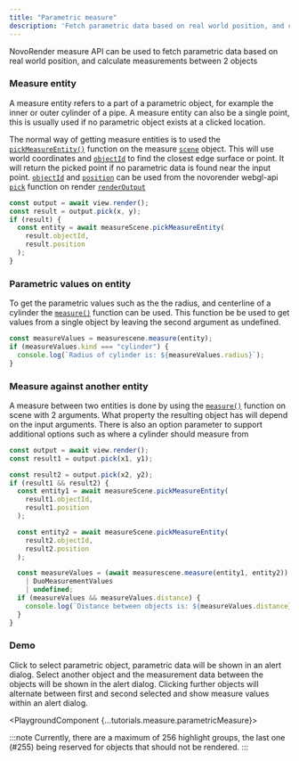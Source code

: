 ```yaml
---
title: "Parametric measure"
description: 'Fetch parametric data based on real world position, and calculate measurements between 2 objects using Measure API.'
---
```



NovoRender measure API can be used to fetch parametric data based on real world position, and calculate measurements between 2 objects

### Measure entity

A measure entity refers to a part of a parametric object, for example the inner or outer cylinder of a pipe.
A measure entity can also be a single point, this is usually used if no parametric object exists at a clicked location.

The normal way of getting measure entities is to used the <code>[pickMeasureEntity()](/docs/measure-api/interfaces/Measure.MeasureScene#pickmeasureentity)</code> function on the measure <code>[scene](/docs/measure-api/interfaces/Measure.MeasureScene#pickmeasureentity)</code> object. This will use world coordinates and <code>[objectId](/docs/webgl-api/interfaces/NovoRender.PickInfo#objectid)</code> to find the closest edge surface or point. It will return the picked point if no parametric data is found near the input point. <code>[objectId](/docs/webgl-api/interfaces/NovoRender.PickInfo#objectid)</code> and <code>[position](/docs/webgl-api/interfaces/NovoRender.PickInfo#position)</code> can be used from the novorender webgl-api <code>[pick](/docs/webgl-api/interfaces/NovoRender.View#pick)</code> function on render <code>[renderOutput](/docs/webgl-api/interfaces/NovoRender.RenderOutput)</code>

```typescript
const output = await view.render();
const result = output.pick(x, y);
if (result) {
  const entity = await measureScene.pickMeasureEntity(
    result.objectId,
    result.position
  );
}
```

### Parametric values on entity

To get the parametric values such as the the radius, and centerline of a cylinder the <code>[measure()](/docs/measure-api/interfaces/Measure.MeasureScene#measure)</code>
function can be used. This function be be used to get values from a single object by leaving the second argument as undefined.

```typescript
const measureValues = measurescene.measure(entity);
if (measureValues.kind === "cylinder") {
  console.log(`Radius of cylinder is: ${measureValues.radius}`);
}
```

### Measure against another entity

A measure between two entities is done by using the <code>[measure()](/docs/measure-api/interfaces/Measure.MeasureScene#measure)</code> function on scene with 2 arguments.
What property the resulting object has will depend on the input arguments. There is also an option parameter
to support additional options such as where a cylinder should measure from

```typescript
const output = await view.render();
const result1 = output.pick(x1, y1);

const result2 = output.pick(x2, y2);
if (result1 && result2) {
  const entity1 = await measureScene.pickMeasureEntity(
    result1.objectId,
    result1.position
  );

  const entity2 = await measureScene.pickMeasureEntity(
    result2.objectId,
    result2.position
  );

  const measureValues = (await measurescene.measure(entity1, entity2)) as
    | DuoMeasurementValues
    | undefined;
  if (measureValues && measureValues.distance) {
    console.log(`Distance between objects is: ${measureValues.distance}`);
  }
}
```

### Demo

Click to select parametric object, parametric data will be shown in an alert dialog. Select another object and the measurement data between the objects will be shown in the alert dialog.
Clicking further objects will alternate between first and second selected and show measure values within an alert dialog.

<PlaygroundComponent {...tutorials.measure.parametricMeasure}></PlaygroundComponent>

:::note
Currently, there are a maximum of 256 highlight groups, the last one (#255) being reserved for objects that should not be rendered.
:::
